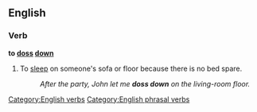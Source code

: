 ==English==

===Verb===
'''to [[doss]] [[down]]'''

#{{context|UK|slang}}To [[sleep]] on someone's sofa or floor because there is no bed spare.
#:''After the party, John let me '''doss down''' on the living-room floor.''

[[Category:English verbs]]
[[Category:English phrasal verbs]]